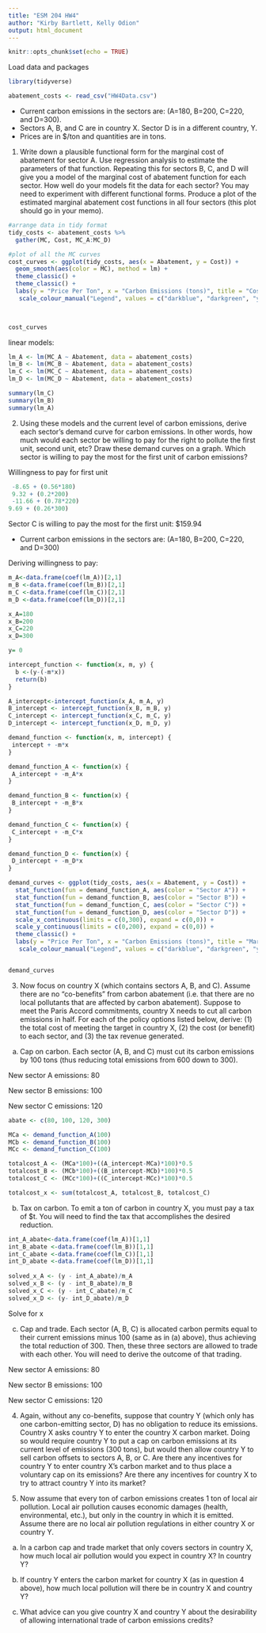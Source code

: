 ```yaml
---
title: "ESM 204 HW4"
author: "Kirby Bartlett, Kelly Odion"
output: html_document
---
```


```r
knitr::opts_chunk$set(echo = TRUE)
```


Load data and packages 
```r
library(tidyverse)

abatement_costs <- read_csv("HW4Data.csv")
```

- Current carbon emissions in the sectors are: (A=180, B=200, C=220, and D=300).
- Sectors A, B, and C are in country X. Sector D is in a different country, Y.
- Prices are in $/ton and quantities are in tons.

1. Write down a plausible functional form for the marginal cost of abatement for sector A. Use regression analysis to estimate the parameters of that function. Repeating this for sectors B, C, and D will give you a model of the marginal cost of abatement function for each sector. How well do your models fit the data for each sector? You may need to experiment with different functional forms. Produce a plot of the estimated marginal abatement cost functions in all four sectors (this plot should go in your memo). 

```r
#arrange data in tidy format 
tidy_costs <- abatement_costs %>% 
  gather(MC, Cost, MC_A:MC_D) 
```

```r
#plot of all the MC curves
cost_curves <- ggplot(tidy_costs, aes(x = Abatement, y = Cost)) +
  geom_smooth(aes(color = MC), method = lm) +
  theme_classic() +
  theme_classic() +
  labs(y = "Price Per Ton", x = "Carbon Emissions (tons)", title = "Cost of Abatement by Sector") +
   scale_colour_manual("Legend", values = c("darkblue", "darkgreen", "yellow", "darkred"))
  


cost_curves 
```


linear models: 
```r

lm_A <- lm(MC_A ~ Abatement, data = abatement_costs)
lm_B <- lm(MC_B ~ Abatement, data = abatement_costs)
lm_C <- lm(MC_C ~ Abatement, data = abatement_costs)
lm_D <- lm(MC_D ~ Abatement, data = abatement_costs)

summary(lm_C)
summary(lm_B)
summary(lm_A)

```





2. Using these models and the current level of carbon emissions, derive each sector’s demand curve for carbon emissions. In other words, how much would each sector be willing to pay for the right to pollute the first unit, second unit, etc? Draw these demand curves on a graph. Which sector is willing to pay the most for the first unit of carbon emissions?

Willingness to pay for first unit 
```r
 -8.65 + (0.56*180)
 9.32 + (0.2*200)
 -11.66 + (0.78*220)
9.69 + (0.26*300)
```


Sector C is willing to pay the most for the first unit: $159.94 



- Current carbon emissions in the sectors are: (A=180, B=200, C=220, and D=300) 


Deriving willingness to pay:
```r

m_A<-data.frame(coef(lm_A))[2,1]
m_B <-data.frame(coef(lm_B))[2,1]
m_C <-data.frame(coef(lm_C))[2,1]
m_D <-data.frame(coef(lm_D))[2,1]

x_A=180
x_B=200
x_C=220
x_D=300

y= 0

intercept_function <- function(x, m, y) {
  b <-(y-(-m*x))
  return(b)
}

A_intercept<-intercept_function(x_A, m_A, y)
B_intercept <- intercept_function(x_B, m_B, y)
C_intercept <- intercept_function(x_C, m_C, y)
D_intercept <- intercept_function(x_D, m_D, y)

demand_function <- function(x, m, intercept) {
 intercept + -m*x
}

demand_function_A <- function(x) {
 A_intercept + -m_A*x
}

demand_function_B <- function(x) {
 B_intercept + -m_B*x
}

demand_function_C <- function(x) {
 C_intercept + -m_C*x
}

demand_function_D <- function(x) {
 D_intercept + -m_D*x
}

demand_curves <- ggplot(tidy_costs, aes(x = Abatement, y = Cost)) +
  stat_function(fun = demand_function_A, aes(color = "Sector A")) +
  stat_function(fun = demand_function_B, aes(color = "Sector B")) +
  stat_function(fun = demand_function_C, aes(color = "Sector C")) +
  stat_function(fun = demand_function_D, aes(color = "Sector D")) +
  scale_x_continuous(limits = c(0,300), expand = c(0,0)) +
  scale_y_continuous(limits = c(0,200), expand = c(0,0)) +
  theme_classic() +
  labs(y = "Price Per Ton", x = "Carbon Emissions (tons)", title = "Marginal Willingness to pay by Sector") +
   scale_colour_manual("Legend", values = c("darkblue", "darkgreen", "yellow", "black",  "darkred"))


demand_curves
```

3. Now focus on country X (which contains sectors A, B, and C). Assume there are no “co-benefits” from carbon abatement (i.e. that there are no local pollutants that are affected by carbon abatement). Suppose to meet the Paris Accord commitments, country X needs to cut all carbon emissions in half. For each of the policy options listed below, derive: (1) the total cost of meeting the target in country X, (2) the cost (or benefit) to each sector, and (3) the tax revenue generated.

a. Cap on carbon. Each sector (A, B, and C) must cut its carbon emissions by 100 tons (thus
reducing total emissions from 600 down to 300).

New sector A emissions: 80

New sector B emissions: 100

New sector C emissions: 120 
```r
abate <- c(80, 100, 120, 300)

MCa <- demand_function_A(100)
MCb <- demand_function_B(100)
MCc <- demand_function_C(100)

totalcost_A <- (MCa*100)+((A_intercept-MCa)*100)*0.5
totalcost_B <- (MCb*100)+((B_intercept-MCb)*100)*0.5
totalcost_C <- (MCc*100)+((C_intercept-MCc)*100)*0.5

totalcost_x <- sum(totalcost_A, totalcost_B, totalcost_C)

```


b. Tax on carbon. To emit a ton of carbon in country X, you must pay a tax of $t. You will need to
find the tax that accomplishes the desired reduction.
```r

int_A_abate<-data.frame(coef(lm_A))[1,1]
int_B_abate <-data.frame(coef(lm_B))[1,1]
int_C_abate <-data.frame(coef(lm_C))[1,1]
int_D_abate <-data.frame(coef(lm_D))[1,1]
  
solved_x_A <- (y - int_A_abate)/m_A
solved_x_B <- (y - int_B_abate)/m_B
solved_x_C <- (y - int_C_abate)/m_C
solved_x_D <- (y- int_D_abate)/m_D 


```

Solve for x 

c. Cap and trade. Each sector (A, B, C) is allocated carbon permits equal to their current emissions minus 100 (same as in (a) above), thus achieving the total reduction of 300. Then, these three sectors are allowed to trade with each other. You will need to derive the outcome of that trading.

New sector A emissions: 80

New sector B emissions: 100

New sector C emissions: 120 

4. Again, without any co-benefits, suppose that country Y (which only has one carbon-emitting sector, D) has no obligation to reduce its emissions. Country X asks country Y to enter the country X carbon market. Doing so would require country Y to put a cap on carbon emissions at its current level of emissions (300 tons), but would then allow country Y to sell carbon offsets to sectors A, B, or C. Are there any incentives for country Y to enter country X’s carbon market and to thus place a voluntary cap on its emissions? Are there any incentives for country X to try to attract country Y into its market?


5. Now assume that every ton of carbon emissions creates 1 ton of local air pollution. Local air pollution causes economic damages (health, environmental, etc.), but only in the country in which it is emitted. Assume there are no local air pollution regulations in either country X or country Y.

a. In a carbon cap and trade market that only covers sectors in country X, how much local air pollution would you expect in country X? In country Y?

b. If country Y enters the carbon market for country X (as in question 4 above), how much local pollution will there be in country X and country Y?

c. What advice can you give country X and country Y about the desirability of allowing
international trade of carbon emissions credits?